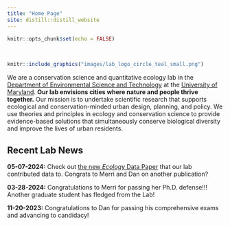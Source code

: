 ```yaml
---
title: "Home Page"
site: distill::distill_website
---
```


```r
knitr::opts_chunk$set(echo = FALSE)
```

<style>
d-title, d-byline {
  display: none
}
</style>

<br>

```r
knitr::include_graphics("images/lab_logo_circle_teal_small.png")
```

We are a conservation science and quantitative ecology lab in the [Department of Environmental Science and Technology](https://enst.umd.edu/){target="_blank"} at the [University of Maryland](https://umd.edu/){target="_blank"}. **Our lab envisions cities where nature and people thrive together.** Our mission is to undertake scientific research that supports ecological and conservation-minded urban design, planning, and policy. We use theories and principles in ecology and conservation science to provide evidence-based solutions that simultaneously conserve biological diversity and improve the lives of urban residents.

<h2>Recent Lab News</h2>

**05-07-2024:** Check out [the new *Ecology* Data Paper](https://esajournals.onlinelibrary.wiley.com/doi/10.1002/ecy.4318) that our lab contributed data to. Congrats to Merri and Dan on another publication?

**03-28-2024:** Congratulations to Merri for passing her Ph.D. defense!!! Another graduate student has fledged from the Lab!

**11-20-2023:** Congratulations to Dan for passing his comprehensive exams and advancing to candidacy!
